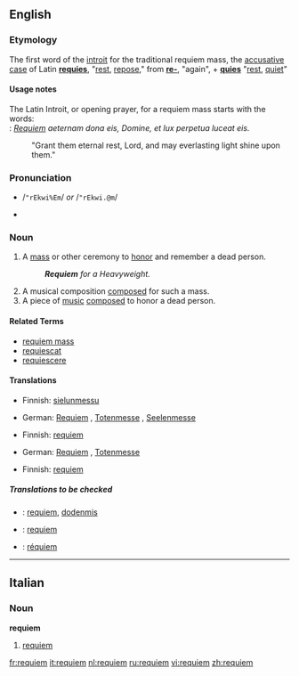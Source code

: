 {{wikipedia}}
==English==

===Etymology===
The first word of the [[introit]] for the traditional requiem mass, the [[accusative case]] of Latin '''[[requies]]''', "[[rest]], [[repose]]," from '''[[re-]]''', "again", + '''[[quies]]''' "[[rest]], [[quiet]]" 

====Usage notes====
The Latin Introit, or opening prayer, for a requiem mass starts with the words:<br>
: ''[[Requiem]] aeternam dona eis, Domine, et lux perpetua luceat eis.''
: "Grant them eternal rest, Lord, and may everlasting light shine upon them." 

===Pronunciation===
*{{SAMPA}} /<tt>"rEkwi%Em</tt>/ ''or'' /<tt>"rEkwi.@m</tt>/
*{{IPA|/ˈrɛkwiˌɛm/ ''or'' /ˈrɛkwi.əm/}}

===Noun===
{{en-noun}}

# A [[mass]] or other ceremony to [[honor]] and remember a dead person.
#: '''''Requiem''' for a Heavyweight.''
# A musical composition [[composed]] for such a mass.
# A piece of [[music]] [[composed]] to honor a dead person.  <!--specifically not religious mourners-->

====Related Terms====
*[[requiem mass]]
*[[requiescat]]
*[[requiescere]]

====Translations====
{{trans-top|A mass or other ceremony to honor and remember a dead person}}
*Finnish: [[sielunmessu]]
{{trans-mid}}
*German: [[Requiem#German|Requiem]] {{n}}, [[Totenmesse]] {{f}}, [[Seelenmesse]] {{f}}
{{trans-bottom}}

{{trans-top|A musical composition composed for such a mass}}
*Finnish: [[requiem]]
{{trans-mid}}
*German: [[Requiem#German|Requiem]] {{n}}, [[Totenmesse]] {{f}}
{{trans-bottom}}

{{trans-top|A piece of music composed to honor a dead person}}
*Finnish: [[requiem]]
{{trans-mid}}
{{trans-bottom}}

=====Translations to be checked=====
{{checktrans}}
{{top}}
*{{ttbc|Dutch}}: [[requiem#Dutch|requiem]], [[dodenmis]]
*{{ttbc|Italian}}: [[requiem#Italian|requiem]]
{{mid}}
*{{ttbc|Spanish}}: [[réquiem]]
{{bottom}}

----

==Italian==

===Noun===
'''requiem'''  {{m}}

# [[requiem#English|requiem]]

[[fr:requiem]]
[[it:requiem]]
[[nl:requiem]]
[[ru:requiem]]
[[vi:requiem]]
[[zh:requiem]]